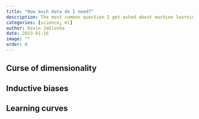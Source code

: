 ```yaml
---
title: "How much data do I need?"
description: The most common question I get asked about machine learning is "how much data do I need?" In this post, I am trying to approach this question from different perspectives.
categories: [science, ml]
author: Kevin Jablonka
date: 2023-01-16
image: ""
order: 0
---
```


##  Curse of dimensionality

## Inductive biases

## Learning curves